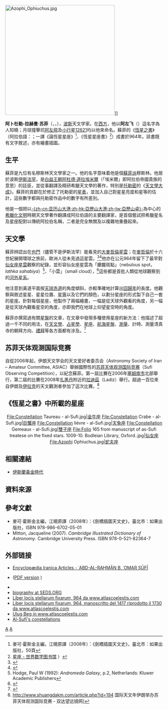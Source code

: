[[File:Azophi_Ophiuchus.jpg|350px]]]]

'''阿卜杜勒-拉赫曼·苏菲'''（{{lang-fa|'''عبدالرحمن صوفی'''}}，{{lang-ar|'''عبد الرحمن الصوفي'''}}，{{bd|903年|12月7日|986年|5月25日|A}}），[[波斯|波斯]]天文学家。在[[西方国家|西方]]，他以'''阿左飞'''（{{lang-la|'''Azophi'''}}）這名字為人知曉；月球撞擊坑[[阿左飛|阿左飛]]及[[小行星12621|小行星12621]]均以他來命名。蘇菲的《[[恆星之書|恆星之書]]》（阿拉伯語：{{rtl-lang|ar|كتاب صور الكواكب}}；一譯《論恆星星座》<ref>麥可·霍斯金主編，江曉原譯（2008年）：《劍橋插圖天文史》，臺北市：如果出版社，50頁</ref>、《恆星星座書》<ref>[http://www.wdl.org/zh/item/2484/ 星座 - 世界数字图书馆] {{Wayback|url=http://www.wdl.org/zh/item/2484/ |date=20210325173634 }}）</ref>）成書於964年。該書既有文字敘述，亦有繪畫插圖。

==生平==
蘇菲是九位有名穆斯林天文學家之一。他的名字意味着他是個[[蘇菲派|蘇菲派]]穆斯林。他居於波斯[[伊斯法罕|伊斯法罕]]，是[[白益王朝|白益王朝]][[阿杜德·道拉|阿杜德·道拉]][[埃米爾|埃米爾]]（「埃米爾」即阿拉伯帝國貴族的意思）的廷臣，並從事翻譯及精研希臘天文學的著作，特別是[[托勒密|托勒密]]的《[[天文學大成|天文學大成]]》。蘇菲的貢獻在於修正了托勒密的[[星表|星表]]，並加入自己對星星亮度和星等的估計，這些數字都與托勒密作品中的數字有所差別。

他是一個把以[[亞歷山大港|-{zh-cn:亚历山大港;zh-hk:亞歷山大港;zh-tw:亞歷山卓}-]]為中心的[[希臘化文明|希臘化文明]]時期天文學著作翻譯成阿拉伯語的主要翻譯家，是首個嘗試把希臘星名及星座配對以傳統阿拉伯名稱，二者是完全無關及以複雜地重疊起來。

==天文學==
蘇菲辨認出在[[也門|也門]]（儘管不是伊斯法罕）能看見的[[大麥哲倫星雲|大麥哲倫星雲]]；在[[麥哲倫|麥哲倫]]於十六世紀展開環球之旅前，歐洲人從未見過這星雲。<ref name="obspm">{{cite web| title= Observatoire de Paris (Abd-al-Rahman Al Sufi)| url= http://messier.obspm.fr/xtra/Bios/alsufi.html| accessdate= 2007-04-19| archiveurl= https://web.archive.org/web/20070416144810/http://messier.obspm.fr/xtra/Bios/alsufi.html| archivedate=2007-04-16| deadurl= no}}</ref><ref name="obspm2">{{cite web| title= Observatoire de Paris (LMC)| url= http://messier.obspm.fr/xtra/ngc/lmc.html| accessdate= 2007-04-19| archiveurl= https://web.archive.org/web/20070417234827/http://messier.obspm.fr/xtra/ngc/lmc.html| archivedate=2007-04-17| deadurl= no}}</ref>他亦在公元964年留下了最早對[[仙女座星系|仙女座星雲]]觀察的紀錄，並形容仙女座星雲為「朦朧斑點」（nebulous spot，''lathka sahabiya''）<ref>Hodge, Paul W (1992): ''Andromeda Galaxy'', p.2, Netherlands: Kluwer Academic Publishers</ref>、「小雲」（small cloud），<ref name="NSOG">{{cite book
 |last= Kepple
 |first= George Robert
 |coauthors= Glen W. Sanner
 |title= The Night Sky Observer's Guide, Volume 1
 |publisher= Willmann-Bell, Inc.
 |year= 1998
 |isbn= 0-943396-58-1
 |pages=18
}}</ref>這些都是首批人類從地球觀察到的[[河外星系|河外星系]]。

他注意到黃道平面按[[天球赤道|天球赤道]]的角度傾斜，亦較準確地計算出[[回歸年|回歸年]]的長度。他觀察與敘述星星、星星位置、[[星等|星等]]以及它們的顏色，以劃分星座的形式製下自己一套的星座。針對每個星座，他製作了兩幅繪畫，一幅是從天球外觀看的角度，另一幅是從天球內觀看星空的角度，亦即我們在地球上仰望星空時的角度。

蘇菲亦撰寫過有關[[星盤|星盤]]的文章，在文章中發現多種使用星座的新方法：他描述了超過一千不同的用法，在[[天文學|天文學]]、[[占星學|占星學]]、[[星座|星座]]、[[航海星盤|航海星盤]]、[[測量|測量]]、計時、測量清真寺的朝拜方向、[[禮拜|禮拜]]等各方面都有涉及。<ref name=Winterburn>{{cite web|author=Dr. Emily Winterburn ([[National_Maritime_Museum|National Maritime Museum]])|url=http://www.muslimheritage.com/topics/default.cfm?ArticleID=529|title=Using an Astrolabe|publisher=Foundation for Science Technology and Civilisation|year=2005|accessdate=2008-01-22|archive-date=2014-02-22|archive-url=https://web.archive.org/web/20140222031143/http://www.muslimheritage.com/topics/default.cfm?ArticleID=529|dead-url=no}}</ref>

==苏菲天体观测国际竞赛==
自從2006年起，伊朗天文学会的天文爱好者委员会（Astronomy Society of Iran – Amateur Committee, ASIAC）舉辦國際性的[[苏菲天体观测国际竞赛|苏菲天体观测国际竞赛]]（Sufi Observing Competition），以紀念蘇菲。第一屆比賽在2006年[[塞姆南市|塞姆南市]]北部舉行，第二屆的比賽在2008年[[扎黑丹|扎黑丹]]附近的[[拉迪茲|拉迪茲]]（Ladiz）舉行。超過一百位來自伊朗及[[伊拉克|伊拉克]]的天文觀測者參加了這次比賽。<ref>http://www.shuangdakm.com/article.php?id=194 {{Wayback|url=http://www.shuangdakm.com/article.php?id=194 |date=20190713074056 }} 国际天文年伊朗举办苏菲天体观测国际竞赛 - 双达望远镜网]</ref>

==《恆星之書》中所載的星座==
<center><gallery>
File:Constellation Taureau - al-Sufi.jpg|[[金牛座|金牛座]]
File:Constellation Crabe - al-Sufi.jpg|[[巨蟹座|巨蟹座]]
File:Constellation lièvre - al-Sufi.jpg|[[天兔座|天兔座]]
File:Constellation Gemeaux - al-Sufi.jpg|[[雙子座|雙子座]]
File:Folio 165 from manuscript of as-Sufi treatese on the fixed stars. 1009-10. Bodleian Library, Oxford..jpg|[[仙女座|仙女座]]
File:Azophi Ophiuchus.jpg|[[蛇夫座|蛇夫座]]
</gallery></center>

==相關連結==
*[[伊斯蘭黃金時代|伊斯蘭黃金時代]]

==資料來源==
{{reflist|2}}

==參考文獻==
*麥可·霍斯金主編，江曉原譯（2008年）：《劍橋插圖天文史》，臺北市：如果出版社，ISBN 978-986-6702-05-01
* Mitton, Jacqueline (2007). ''Cambridge Illustrated Dictionary of Astronomy''. Cambridge University Press. ISBN 978-0-521-82364-7

== 外部链接 ==
{{commons|Category:Abd Al-Rahman Al Sufi}}
*[http://www.iranicaonline.org/articles/abd-al-rahman-b-omar-sufi Encyclopædia Iranica  Articles - ʿABD-AL-RAḤMĀN B. ʿOMAR ṢŪFĪ] {{Wayback|url=http://www.iranicaonline.org/articles/abd-al-rahman-b-omar-sufi |date=20210428021217 }}
* {{cite encyclopedia | editor = Thomas Hockey et al | last = Kunitzsch | first = Paul | title = Ṣūfī: Abū al‐Ḥusayn ʿAbd al‐Raḥmān ibn ʿUmar al‐Ṣūfī | encyclopedia = The Biographical Encyclopedia of Astronomers | publisher = Springer | year = 2007 | location = New York | page = 1110 | url = http://islamsci.mcgill.ca/RASI/BEA/Sufi_BEA.htm | isbn = 978-0-387-31022-0 | access-date = 2012-03-28 | archive-date = 2020-11-24 | archive-url = https://web.archive.org/web/20201124085307/https://islamsci.mcgill.ca/RASI/BEA/Sufi_BEA.htm | dead-url = no }} ([http://islamsci.mcgill.ca/RASI/BEA/Sufi_BEA.pdf PDF version] {{Wayback|url=http://islamsci.mcgill.ca/RASI/BEA/Sufi_BEA.pdf |date=20200921073111 }})
*{{cite encyclopedia | last = Kunitzsch | first = Paul | title=[http://www.encyclopedia.com/doc/1G2-2830904208.html Al-Ṣūfī, Abu’I-Ḥusayn ‘Abd Al-Raḥmān Ibn ‘Umar Al-Rāzī] |  encyclopedia = [[Dictionary_of_Scientific_Biography|Complete Dictionary of Scientific Biography]] | publisher = Encyclopedia.com | origyear=1970-80 | year = 2008 }}
* [https://web.archive.org/web/20101127201449/http://seds.org/messier/xtra/Bios/alsufi.html biography at SEDS.ORG]
*[http://www.atlascoelestis.com/alsufi%20pagina.htm  Liber locis stellarum fixarum, 964 da www.atlascoelestis.com] {{Wayback|url=http://www.atlascoelestis.com/alsufi%20pagina.htm |date=20200218062050 }}
*[http://www.atlascoelestis.com/Sufi%201730%20Pagina.htm   Liber locis stellarum fixarum, 964, manoscritto del 1417 riprodotto il 1730  da www.atlascoelestis.com] {{Wayback|url=http://www.atlascoelestis.com/Sufi%201730%20Pagina.htm |date=20200219171648 }}
*[http://www.atlascoelestis.com/ulug%201436%20Pagina.htm Ulug Beg in www.atlascoelestis.com] {{Wayback|url=http://www.atlascoelestis.com/ulug%201436%20Pagina.htm |date=20200913200004 }}
*[http://www.ianridpath.com/startales/alsufi.htm Al-Sufi's constellations] {{Wayback|url=http://www.ianridpath.com/startales/alsufi.htm |date=20200705173439 }}

{{Authority control}}
[[Category:伊斯蘭天文學|A]]
[[Category:波斯天文学家|A]]